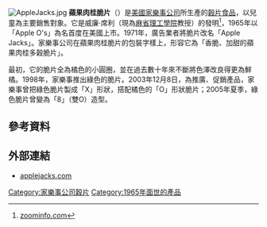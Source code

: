 [[File:AppleJacks.jpg|thumb]]
'''蘋果肉桂脆片'''（{{lang-en|Apple Jacks}}）是[[家樂事公司|美國家樂事公司]]所生產的[[穀片|穀片食品]]，以兒童為主要銷售對象。它是威廉·席利（現為[[麻省理工學院|麻省理工學院]]教授）的發明<ref>[http://www.zoominfo.com/Search/PersonDetail.aspx?PersonID=192090517&searchSource=basic_ssb&singleSearchBox=William+Thilly&personName=William+Thilly zoominfo.com]</ref>，1965年以「Apple O's」為名首度在美國上市。1971年，廣告業者將脆片改名「Apple Jacks」。家樂事公司在蘋果肉桂脆片的包裝字樣上，形容它為「香脆、加甜的蘋果肉桂多穀脆片」。

最初，它的脆片全為橘色的小圓圈，並在過去數十年來不斷將色澤改良得更為鮮橘。1998年，家樂事推出綠色的脆片。2003年12月8日，為推廣、促銷產品，家樂事曾把綠色脆片製成「X」形狀，搭配橘色的「O」形狀脆片；2005年夏季，綠色脆片曾變為「8」（雙O）造型。

== 參考資料 ==
{{reflist}}

== 外部連結 ==
* [http://www.applejacks.com/#/home applejacks.com] {{Wayback|url=http://www.applejacks.com/#/home |date=20131225211150 }}

[[Category:家樂事公司穀片|Category:家樂事公司穀片]]
[[Category:1965年面世的產品|Category:1965年面世的產品]]